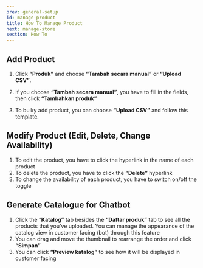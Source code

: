 ```yaml
---
prev: general-setup
id: manage-product
title: How To Manage Product
next: manage-store
section: How To
---
```


## Add Product

<YoutubeEmbedWrapper>
  <YoutubeEmbed
    id="B3JUihKdwX4"
    params="v=B3JUihKdwX4&list=PLy86Ve1I7c3iZrOzmqE16D0ZVIjoDFRQw"
    title="Qios - Manage Product"
  />
</YoutubeEmbedWrapper>

1. Click **“Produk”** and choose **“Tambah secara manual”** or **“Upload CSV”**.

<ImageWrapper>
  <FigureImage
    src="/assets/images/products/qios/image6.webp"
    alt="Qios Illustration"
    naturalWidth={1408}
    naturalHeight={804}
    caption={{ title: 'Figure 1.', description: 'Add New Product' }}
  />
</ImageWrapper>

2. If you choose **“Tambah secara manual”**, you have to fill in the fields, then click **“Tambahkan produk”**

3. To bulky add product, you can choose **“Upload CSV”** and follow this template.

## Modify Product (Edit, Delete, Change Availability)

<ImageWrapper>
  <FigureImage
    src="/assets/images/products/qios/image7.webp"
    alt="Qios Illustration"
    naturalWidth={1408}
    naturalHeight={1032}
    caption={{ title: 'Figure 3.', description: 'Edit Product' }}
  />
</ImageWrapper>

1. To edit the product, you have to click the hyperlink in the name of each product
2. To delete the product, you have to click the **“Delete”** hyperlink
3. To change the availability of each product, you have to switch on/off the toggle

## Generate Catalogue for Chatbot

<ImageWrapper>
  <FigureImage
    src="/assets/images/products/qios/image8.webp"
    alt="Qios Illustration"
    naturalWidth={1408}
    naturalHeight={1904}
    caption={{ title: 'Figure 4.', description: 'Product Catalogue' }}
  />
</ImageWrapper>

1. Click the “**Katalog”** tab besides the **“Daftar produk”** tab to see all the products that you’ve uploaded. You can manage the appearance of the catalog view in customer facing (bot) through this feature
2. You can drag and move the thumbnail to rearrange the order and click **“Simpan”**
3. You can click **“Preview katalog”** to see how it will be displayed in customer facing

